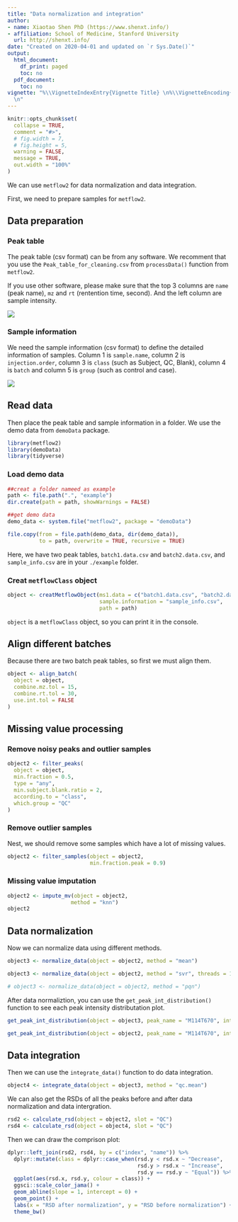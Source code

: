 ```yaml
---
title: "Data normalization and integration"
author:
- name: Xiaotao Shen PhD (https://www.shenxt.info/)
- affiliation: School of Medicine, Stanford University
  url: http://shenxt.info/
date: "Created on 2020-04-01 and updated on `r Sys.Date()`"
output:
  html_document:
    df_print: paged
    toc: no
  pdf_document:
    toc: no
vignette: "%\\VignetteIndexEntry{Vignette Title} \n%\\VignetteEncoding{UTF-8}\n%\\VignetteEngine{knitr::rmarkdown}
  \n"
---
```


```r
knitr::opts_chunk$set(
  collapse = TRUE,
  comment = "#>",
  # fig.width = 7, 
  # fig.height = 5,
  warning = FALSE,
  message = TRUE,
  out.width = "100%"
)
```

We can use `metflow2` for data normalization and data integration.

First, we need to prepare samples for `metflow2`.

## **Data preparation**

### **Peak table**

The peak table (csv format) can be from any software. We recomment that you use the `Peak_table_for_cleaning.csv` from `processData()` function from `metflow2`.

If you use other software, please make sure that the top 3 columns are `name` (peak name), `mz` and `rt` (rentention time, second). And the left column are sample intensity.

![](../man/figures/Screen Shot 2020-04-01 at 1.07.37 PM.png)

### **Sample information**

We need the sample information (csv format) to define the detailed information of samples. Column 1 is `sample.name`, column 2 is `injection.order`, column 3 is `class` (such as Subject, QC, Blank), column 4 is `batch` and column 5 is `group` (such as control and case).


![](../man/figures/Screen Shot 2020-04-02 at 8.40.02 AM.png)


## **Read data**

Then place the peak table and sample information in a folder. We use the demo data from `demoData` package.

```r
library(metflow2)
library(demoData)
library(tidyverse)
```

### **Load demo data**

```r
##creat a folder nameed as example
path <- file.path(".", "example")
dir.create(path = path, showWarnings = FALSE)
```

```r
##get demo data
demo_data <- system.file("metflow2", package = "demoData")

file.copy(from = file.path(demo_data, dir(demo_data)), 
          to = path, overwrite = TRUE, recursive = TRUE)
```

Here, we have two peak tables, `batch1.data.csv` and `batch2.data.csv`, and `sample_info.csv` are in your `./example` folder.

### **Creat `metflowClass` object**

```r
object <- creatMetflowObject(ms1.data = c("batch1.data.csv", "batch2.data.csv"),
                             sample.information = "sample_info.csv",
                             path = path)
```

`object` is a `metflowClass` object, so you can print it in the console.


## **Align different batches**

Because there are two batch peak tables, so first we must align them.

```r
object <- align_batch(
  object = object,
  combine.mz.tol = 15,
  combine.rt.tol = 30,
  use.int.tol = FALSE
)
```

## **Missing value processing**

### **Remove noisy peaks and outlier samples**

```r
object2 <- filter_peaks(
  object = object,
  min.fraction = 0.5,
  type = "any",
  min.subject.blank.ratio = 2,
  according.to = "class",
  which.group = "QC"
)
```

### **Remove outlier samples**

Nest, we should remove some samples which have a lot of missing values.

```r
object2 <- filter_samples(object = object2,
                          min.fraction.peak = 0.9)
```

### **Missing value imputation**

```r
object2 <- impute_mv(object = object2,
                    method = "knn")
object2
```

## **Data normalization**

Now we can normalize data using different methods.

```r
object3 <- normalize_data(object = object2, method = "mean")
```

```r
object3 <- normalize_data(object = object2, method = "svr", threads = 1)
```

```r
# object3 <- normalize_data(object = object2, method = "pqn")
```


After data normaliztion, you can use the `get_peak_int_distribution()` function to see each peak intensity distributation plot.

```r
get_peak_int_distribution(object = object3, peak_name = "M114T670", interactive = TRUE)
```

```r
get_peak_int_distribution(object = object2, peak_name = "M114T670", interactive = TRUE)
```


## **Data integration**

Then we can use the `integrate_data()` function to do data integration.

```r
object4 <- integrate_data(object = object3, method = "qc.mean")
```


We can also get the RSDs of all the peaks before and after data normalization and data intergration.

```r
rsd2 <- calculate_rsd(object = object2, slot = "QC")
rsd4 <- calculate_rsd(object = object4, slot = "QC")
```


Then we can draw the comprison plot:

```r
dplyr::left_join(rsd2, rsd4, by = c("index", "name")) %>% 
  dplyr::mutate(class = dplyr::case_when(rsd.y < rsd.x ~ "Decrease",
                                         rsd.y > rsd.x ~ "Increase",
                                         rsd.y == rsd.y ~ "Equal")) %>% 
  ggplot(aes(rsd.x, rsd.y, colour = class)) +
  ggsci::scale_color_jama() +
  geom_abline(slope = 1, intercept = 0) +
  geom_point() +
  labs(x = "RSD after normalization", y = "RSD before normalization") +
  theme_bw()
```
